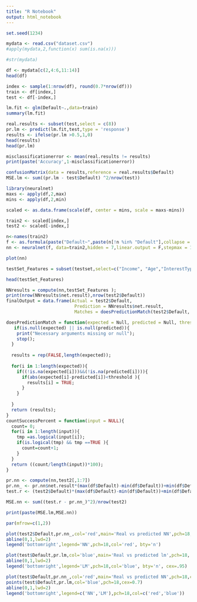 ```yaml
---
title: "R Notebook"
output: html_notebook
---
```



```r
set.seed(1234)

mydata <- read.csv("dataset.csv")
#apply(mydata,2,function(x) sum(is.na(x)))

#str(mydata)

df <- mydata[c(2,4:6,11:14)] 
head(df)
```
```r
index <- sample(1:nrow(df), round(0.7*nrow(df)))
train <- df[index,]
test <- df[-index,]

lm.fit <- glm(Default~.,data=train)
summary(lm.fit)

real.results <- subset(test,select = c(8))
pr.lm <- predict(lm.fit,test,type = 'response')
results <- ifelse(pr.lm >0.5,1,0)
head(results)
head(pr.lm)

misclassificationerror <- mean(real.results != results)
print(paste('Accuracy',1-misclassificationerror))

confusionMatrix(data = results,reference = real.results$Default)
MSE.lm <- sum((pr.lm - test$Default) ^2/nrow(test))
```



```r
library(neuralnet)
maxs <- apply(df,2,max)
mins <- apply(df,2,min)

scaled <- as.data.frame(scale(df, center = mins, scale = maxs-mins))

train2 <- scaled[index,]
test2 <- scaled[-index,]

n<-names(train2)
f <- as.formula(paste("Default~",paste(n[!n %in% "Default"],collapse = "+")))
nn <- neuralnet(f, data=train2,hidden = 7,linear.output = F,stepmax = 1000000)

plot(nn)
```
```r
testSet_Features = subset(testset,select=c("Income", "Age","InterestType","MortgageType","CreditRating","InterestRate","LoanToValue"));

head(testSet_Features)
```

```r

NNresults = compute(nn,testSet_Features );
print(nrow(NNresults$net.result),nrow(test2$Default))
finalOutput = data.frame(Actual = test2$Default,
                          Prediction = NNresults$net.result,
                          Matches = doesPredictionMatch(test2$Default, NNresults$net.result, 0.3));

```
```r
doesPredictionMatch = function(expected = Null, predicted = Null, threshold = 0.3){
   if(is.null(expected) || is.null(predicted)){
    print("Necessary arguments missing or null");
    stop();
  }
  
  results = rep(FALSE,length(expected));
  
  for(i in 1:length(expected)){
    if((!is.na(expected[i]))&&(!is.na(predicted[i]))){  
      if(abs(expected[i]-predicted[i])<threshold ){
        results[i] = TRUE;
      }
    }
      
  }
  return (results);
}
countSuccessPercent = function(input = NULL){
  count= 0;
  for(i in 1:length(input)){
    tmp =as.logical(input[i]); 
    if(is.logical(tmp) && tmp ==TRUE ){
      count=count+1;
    }
  }
  return ((count/length(input))*100);  
}
```

```r


pr.nn <- compute(nn,test2[,1:7])
pr.nn_ <- pr.nn$net.result*(max(df$Default)-min(df$Default))+min(df$Default)
test.r <- (test2$Default)*(max(df$Default)-min(df$Default))+min(df$Default)

MSE.nn <- sum((test.r - pr.nn_)^2)/nrow(test2)

print(paste(MSE.lm,MSE.nn))
```

```r
par(mfrow=c(1,2))

plot(test2$Default,pr.nn_,col='red',main='Real vs predicted NN',pch=18,cex=0.7)
abline(0,1,lwd=2)
legend('bottomright',legend='NN',pch=18,col='red', bty='n')

plot(test$Default,pr.lm,col='blue',main='Real vs predicted lm',pch=18, cex=0.7)
abline(0,1,lwd=2)
legend('bottomright',legend='LM',pch=18,col='blue', bty='n', cex=.95)
```
```r
plot(test$Default,pr.nn_,col='red',main='Real vs predicted NN',pch=18,cex=0.7)
points(test$Default,pr.lm,col='blue',pch=18,cex=0.7)
abline(0,1,lwd=2)
legend('bottomright',legend=c('NN','LM'),pch=18,col=c('red','blue'))
```

